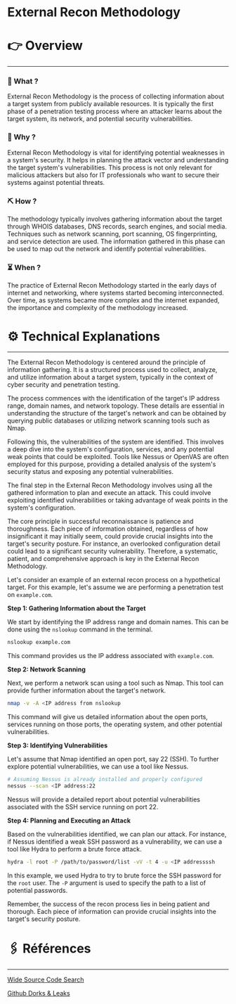 # External Recon Methodology


# 👉 Overview

---

### 👀 What ?

External Recon Methodology is the process of collecting information about a target system from publicly available resources. It is typically the first phase of a penetration testing process where an attacker learns about the target system, its network, and potential security vulnerabilities.


### 🧐 Why ?

External Recon Methodology is vital for identifying potential weaknesses in a system's security. It helps in planning the attack vector and understanding the target system's vulnerabilities. This process is not only relevant for malicious attackers but also for IT professionals who want to secure their systems against potential threats.


### ⛏️ How ?

The methodology typically involves gathering information about the target through WHOIS databases, DNS records, search engines, and social media. Techniques such as network scanning, port scanning, OS fingerprinting, and service detection are used. The information gathered in this phase can be used to map out the network and identify potential vulnerabilities.


### ⏳ When ?

The practice of External Recon Methodology started in the early days of internet and networking, where systems started becoming interconnected. Over time, as systems became more complex and the internet expanded, the importance and complexity of the methodology increased.


# ⚙️ Technical Explanations

---

The External Recon Methodology is centered around the principle of information gathering. It is a structured process used to collect, analyze, and utilize information about a target system, typically in the context of cyber security and penetration testing.

The process commences with the identification of the target's IP address range, domain names, and network topology. These details are essential in understanding the structure of the target's network and can be obtained by querying public databases or utilizing network scanning tools such as Nmap.

Following this, the vulnerabilities of the system are identified. This involves a deep dive into the system's configuration, services, and any potential weak points that could be exploited. Tools like Nessus or OpenVAS are often employed for this purpose, providing a detailed analysis of the system's security status and exposing any potential vulnerabilities.

The final step in the External Recon Methodology involves using all the gathered information to plan and execute an attack. This could involve exploiting identified vulnerabilities or taking advantage of weak points in the system's configuration.

The core principle in successful reconnaissance is patience and thoroughness. Each piece of information obtained, regardless of how insignificant it may initially seem, could provide crucial insights into the target's security posture. For instance, an overlooked configuration detail could lead to a significant security vulnerability. Therefore, a systematic, patient, and comprehensive approach is key in the External Recon Methodology.

Let's consider an example of an external recon process on a hypothetical target. For this example, let's assume we are performing a penetration test on `example.com`.

**Step 1: Gathering Information about the Target**

We start by identifying the IP address range and domain names. This can be done using the `nslookup` command in the terminal.

```bash
nslookup example.com

```

This command provides us the IP address associated with `example.com`.

**Step 2: Network Scanning**

Next, we perform a network scan using a tool such as Nmap. This tool can provide further information about the target's network.

```bash
nmap -v -A <IP address from nslookup

```

This command will give us detailed information about the open ports, services running on those ports, the operating system, and other potential vulnerabilities.

**Step 3: Identifying Vulnerabilities**

Let's assume that Nmap identified an open port, say 22 (SSH). To further explore potential vulnerabilities, we can use a tool like Nessus.

```bash
# Assuming Nessus is already installed and properly configured
nessus --scan <IP address:22

```

Nessus will provide a detailed report about potential vulnerabilities associated with the SSH service running on port 22.

**Step 4: Planning and Executing an Attack**

Based on the vulnerabilities identified, we can plan our attack. For instance, if Nessus identified a weak SSH password as a vulnerability, we can use a tool like Hydra to perform a brute force attack.

```bash
hydra -l root -P /path/to/password/list -vV -t 4 -u <IP addressssh

```

In this example, we used Hydra to try to brute force the SSH password for the `root` user. The `-P` argument is used to specify the path to a list of potential passwords.

Remember, the success of the recon process lies in being patient and thorough. Each piece of information can provide crucial insights into the target's security posture.

# 🖇️ Références

---

[Wide Source Code Search](Wide%20Source%20Code%20Search%207d1a344c334e4bfe99321455bcf76556.md)

[Github Dorks & Leaks](Github%20Dorks%20&%20Leaks%2013628192320f470688ff489d31ad2114.md)